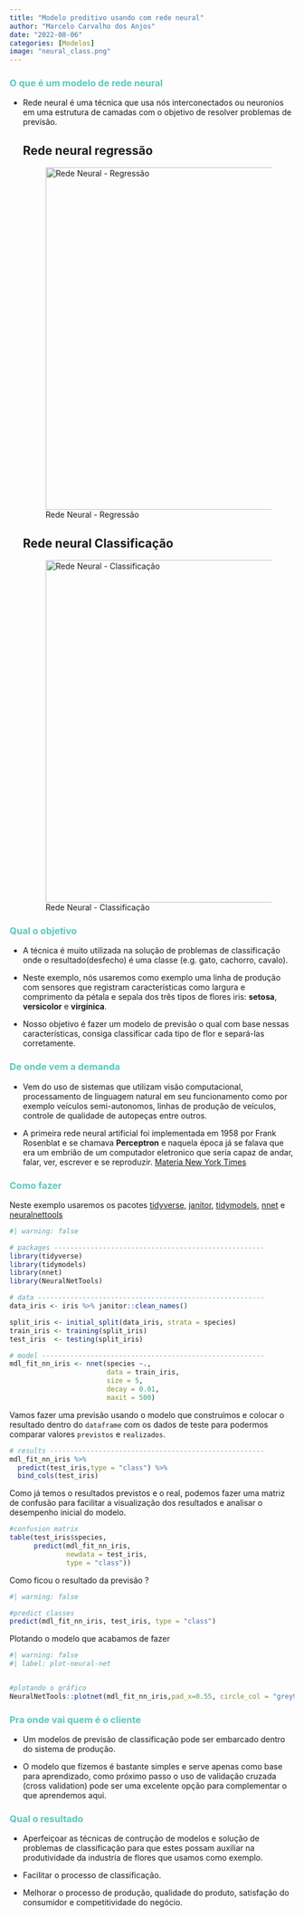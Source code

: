 ```yaml
---
title: "Modelo preditivo usando com rede neural"
author: "Marcelo Carvalho dos Anjos"
date: "2022-08-06"
categories: [Modelos]
image: "neural_class.png"
---
```


### [**O que é um modelo de rede neural**]{style="color: #5AC8BE ;"}

-   Rede neural é uma técnica que usa nós interconectados ou neuronios em uma estrutura de camadas com o objetivo de resolver problemas de previsão.

    ::: panel-tabset
    ## Rede neural regressão

    ![Rede Neural - Regressão](neural_reg.png){alt="Rede Neural - Regressão" width="605"}

    ## Rede neural Classificação

    ![Rede Neural - Classificação](neural_class.png){alt="Rede Neural - Classificação" width="605"}
    :::

### [**Qual o objetivo**]{style="color: #5AC8BE ;"}

-   A técnica é muito utilizada na solução de problemas de classificação onde o resultado(desfecho) é uma classe (e.g. gato, cachorro, cavalo).

-   Neste exemplo, nós usaremos como exemplo uma linha de produção com sensores que registram características como largura e comprimento da pétala e sepala dos três tipos de flores iris: **setosa**, **versicolor** e **virgínica**.

-   Nosso objetivo é fazer um modelo de previsão o qual com base nessas características, consiga classificar cada tipo de flor e separá-las corretamente.

### [**De onde vem a demanda**]{style="color: #5AC8BE ;"}

-   Vem do uso de sistemas que utilizam visão computacional, processamento de linguagem natural em seu funcionamento como por exemplo veículos semi-autonomos, linhas de produção de veículos, controle de qualidade de autopeças entre outros.

-   A primeira rede neural artificial foi implementada em 1958 por Frank Rosenblat e se chamava **Perceptron** e naquela época já se falava que era um embrião de um computador eletronico que seria capaz de andar, falar, ver, escrever e se reproduzir. [Materia New York Times](https://www.nytimes.com/1958/07/13/archives/electronic-brain-teaches-itself.html)

### [**Como fazer**]{style="color: #5AC8BE ;"}

Neste exemplo usaremos os pacotes [tidyverse](https://www.tidyverse.org/), [janitor](https://cran.r-project.org/web/packages/janitor/vignettes/janitor.html), [tidymodels](https://www.tidymodels.org/), [nnet](https://cran.r-project.org/web/packages/nnet/index.html) e [neuralnettools](https://www.jstatsoft.org/article/view/v085i11)

```r
#| warning: false

# packages ----------------------------------------------------
library(tidyverse)
library(tidymodels)
library(nnet)
library(NeuralNetTools)

# data --------------------------------------------------------
data_iris <- iris %>% janitor::clean_names()

split_iris <- initial_split(data_iris, strata = species)
train_iris <- training(split_iris)
test_iris  <- testing(split_iris)

# model -------------------------------------------------------
mdl_fit_nn_iris <- nnet(species ~., 
                        data = train_iris, 
                        size = 5, 
                        decay = 0.01, 
                        maxit = 500)

```

Vamos fazer uma previsão usando o modelo que construímos e colocar o resultado dentro do `dataframe` com os dados de teste para podermos comparar valores `previstos` e `realizados`.

```r
# results -----------------------------------------------------
mdl_fit_nn_iris %>% 
  predict(test_iris,type = "class") %>%
  bind_cols(test_iris)
```

Como já temos o resultados previstos e o real, podemos fazer uma matriz de confusão para facilitar a visualização dos resultados e analisar o desempenho inicial do modelo.

```r
#confusion matrix
table(test_iris$species,
      predict(mdl_fit_nn_iris,
              newdata = test_iris, 
              type = "class"))
```

Como ficou o resultado da previsão ?

```r
#| warning: false

#predict classes
predict(mdl_fit_nn_iris, test_iris, type = "class")

```

Plotando o modelo que acabamos de fazer

```r
#| warning: false
#| label: plot-neural-net


#plotando o gráfico
NeuralNetTools::plotnet(mdl_fit_nn_iris,pad_x=0.55, circle_col = "grey90")

```

### [**Pra onde vai quem é o cliente**]{style="color: #5AC8BE ;"}

-   Um modelos de previsão de classificação pode ser embarcado dentro do sistema de produção.

-   O modelo que fizemos é bastante simples e serve apenas como base para aprendizado, como próximo passo o uso de validação cruzada (cross validation) pode ser uma excelente opção para complementar o que aprendemos aqui.

### [**Qual o resultado**]{style="color: #5AC8BE ;"}

-   Aperfeiçoar as técnicas de contrução de modelos e solução de problemas de classificação para que estes possam auxiliar na produtividade da industria de flores que usamos como exemplo.

-   Facilitar o processo de classificação.

-   Melhorar o processo de produção, qualidade do produto, satisfação do consumidor e competitividade do negócio.
